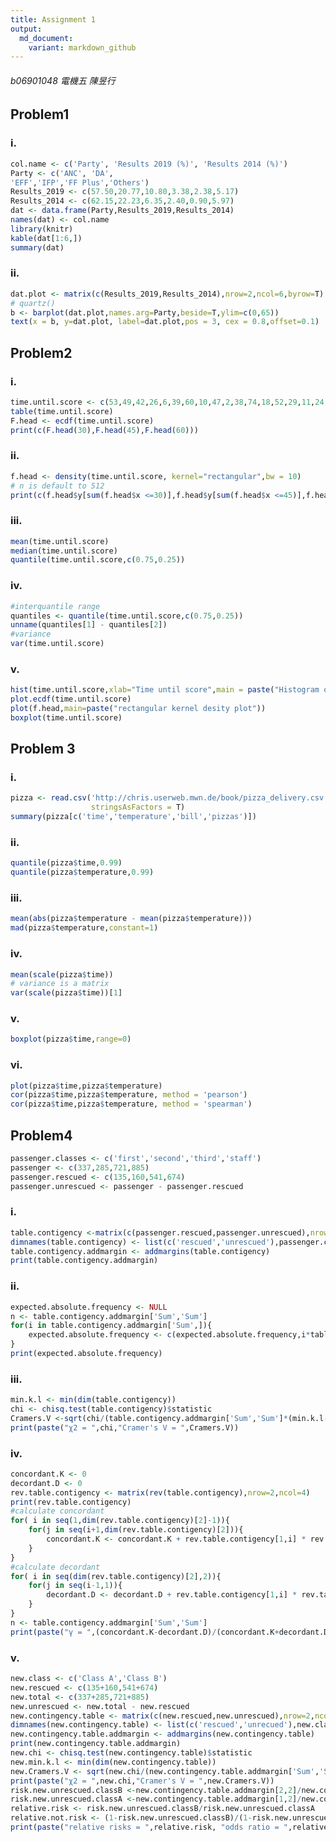 ```yaml
---
title: Assignment 1
output:
  md_document:
    variant: markdown_github
---
```

###### b06901048 電機五 陳昱行
## Problem1
### i.
```r
col.name <- c('Party', 'Results 2019 (%)', 'Results 2014 (%)')
Party <- c('ANC', 'DA',
'EFF','IFP','FF Plus','Others')
Results_2019 <- c(57.50,20.77,10.80,3.38,2.38,5.17)
Results_2014 <- c(62.15,22.23,6.35,2.40,0.90,5.97)
dat <- data.frame(Party,Results_2019,Results_2014)
names(dat) <- col.name
library(knitr)
kable(dat[1:6,])
summary(dat)
```

### ii.
```r
dat.plot <- matrix(c(Results_2019,Results_2014),nrow=2,ncol=6,byrow=T)
# quartz()
b <- barplot(dat.plot,names.arg=Party,beside=T,ylim=c(0,65))
text(x = b, y=dat.plot, label=dat.plot,pos = 3, cex = 0.8,offset=0.1)
```

## Problem2

### i.

```r
time.until.score <- c(53,49,42,26,6,39,60,10,47,2,38,74,18,52,29,11,24,21,57,42,37,17,12,18, 77,25,30,2,84,20,47,15,31,11,27,95,68,42,20,15,75,27,8,31,5,4,60,30,2)
table(time.until.score)
F.head <- ecdf(time.until.score)
print(c(F.head(30),F.head(45),F.head(60)))
```

### ii.

```r
f.head <- density(time.until.score, kernel="rectangular",bw = 10)
# n is default to 512
print(c(f.head$y[sum(f.head$x <=30)],f.head$y[sum(f.head$x <=45)],f.head$y[sum(f.head$x <=60)]))
```

### iii.

```r
mean(time.until.score)
median(time.until.score)
quantile(time.until.score,c(0.75,0.25))
```

### iv.
```r
#interquantile range
quantiles <- quantile(time.until.score,c(0.75,0.25))
unname(quantiles[1] - quantiles[2])
#variance
var(time.until.score)
```

### v.
```r
hist(time.until.score,xlab="Time until score",main = paste("Histogram of" , "Time until score"))
plot.ecdf(time.until.score)
plot(f.head,main=paste("rectangular kernel desity plot"))
boxplot(time.until.score)
```

## Problem 3

### i.

```r
pizza <- read.csv('http://chris.userweb.mwn.de/book/pizza_delivery.csv',
                  stringsAsFactors = T)
summary(pizza[c('time','temperature','bill','pizzas')])
```

### ii.

```r
quantile(pizza$time,0.99)
quantile(pizza$temperature,0.99)
```


### iii.

```r
mean(abs(pizza$temperature - mean(pizza$temperature)))
mad(pizza$temperature,constant=1)
```

### iv.

```r
mean(scale(pizza$time))
# variance is a matrix
var(scale(pizza$time))[1]
```

### v.

```r
boxplot(pizza$time,range=0)
```

### vi.

```r
plot(pizza$time,pizza$temperature)
cor(pizza$time,pizza$temperature, method = 'pearson')
cor(pizza$time,pizza$temperature, method = 'spearman')
```

## Problem4
```r
passenger.classes <- c('first','second','third','staff')
passenger <- c(337,285,721,885)
passenger.rescued <- c(135,160,541,674)
passenger.unrescued <- passenger - passenger.rescued
```

### i.

```r
table.contigency <-matrix(c(passenger.rescued,passenger.unrescued),nrow=2,ncol=4,byrow=T)
dimnames(table.contigency) <- list(c('rescued','unrescued'),passenger.classes)
table.contigency.addmargin <- addmargins(table.contigency)
print(table.contigency.addmargin)
```

### ii.

```r
expected.absolute.frequency <- NULL
n <- table.contigency.addmargin['Sum','Sum']
for(i in table.contigency.addmargin['Sum',]){
    expected.absolute.frequency <- c(expected.absolute.frequency,i*table.contigency.addmargin['rescued','Sum']/n)
}
print(expected.absolute.frequency)
```

### iii.

```r
min.k.l <- min(dim(table.contigency))
chi <- chisq.test(table.contigency)$statistic
Cramers.V <-sqrt(chi/(table.contigency.addmargin['Sum','Sum']*(min.k.l-1)))
print(paste("χ2 = ",chi,"Cramer's V = ",Cramers.V))
```

### iv.

```r
concordant.K <- 0
decordant.D <- 0
rev.table.contigency <- matrix(rev(table.contigency),nrow=2,ncol=4)
print(rev.table.contigency)
#calculate concordant
for( i in seq(1,dim(rev.table.contigency)[2]-1)){
    for(j in seq(i+1,dim(rev.table.contigency)[2])){
        concordant.K <- concordant.K + rev.table.contigency[1,i] * rev.table.contigency[2,j]
    }
}
#calculate decordant
for( i in seq(dim(rev.table.contigency)[2],2)){
    for(j in seq(i-1,1)){
        decordant.D <- decordant.D + rev.table.contigency[1,i] * rev.table.contigency[2,j]
    }
}
n <- table.contigency.addmargin['Sum','Sum']
print(paste("γ = ",(concordant.K-decordant.D)/(concordant.K+decordant.D),"τc = ",2*min(dim(rev.table.contigency))*(concordant.K-decordant.D)/(n^2*min.k.l-1)))
```

### v.

```r
new.class <- c('Class A','Class B')
new.rescued <- c(135+160,541+674)
new.total <- c(337+285,721+885)
new.unrescued <- new.total - new.rescued
new.contingency.table <- matrix(c(new.rescued,new.unrescued),nrow=2,ncol=2)
dimnames(new.contingency.table) <- list(c('rescued','unrecued'),new.class)
new.contingency.table.addmargin <- addmargins(new.contingency.table)
print(new.contingency.table.addmargin)
new.chi <- chisq.test(new.contingency.table)$statistic
new.min.k.l <- min(dim(new.contingency.table))
new.Cramers.V <- sqrt(new.chi/(new.contingency.table.addmargin['Sum','Sum']*(new.min.k.l-1)))
print(paste("χ2 = ",new.chi,"Cramer's V = ",new.Cramers.V))
risk.new.unrescued.classB <-new.contingency.table.addmargin[2,2]/new.contingency.table.addmargin[2,3]
risk.new.unrescued.classA <-new.contingency.table.addmargin[1,2]/new.contingency.table.addmargin[1,3]
relative.risk <- risk.new.unrescued.classB/risk.new.unrescued.classA
relative.not.risk <- (1-risk.new.unrescued.classB)/(1-risk.new.unrescued.classA)
print(paste("relative risks = ",relative.risk, "odds ratio = ",relative.risk/relative.not.risk))
```

